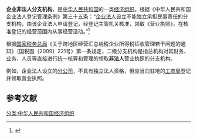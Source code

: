 '''企业非法人分支机构'''，是[[中华人民共和国|中华人民共和国]]的一类[[经济组织|经济组织]]。根据《中华人民共和国企业法人登记管理条例》第三十五条：“[[企业法人|企业法人]]设立不能独立承担民事责任的分支机构，由该企业法人申请登记，经登记主管机关核准，领取《营业执照》，在核准登记的经营范围内从事经营活动。”<ref>{{Cite web |url=http://www.gov.cn/gongbao/content/2011/content_1860819.htm |title=《中华人民共和国企业法人登记管理条例》（1988年6月3日中华人民共和国国务院令第1号发布　根据2011年1月8日《国务院关于废止和修改部分行政法规的决定》修订） |accessdate=2015年4月27日 |archive-date=2015年11月2日 |archive-url=https://web.archive.org/web/20151102000437/http://www.gov.cn/gongbao/content/2011/content_1860819.htm |dead-url=no }}</ref>

根据[[国家税务总局|国家税务总局]]《关于跨地区经营汇总纳税企业所得税征收管理若干问题的通知》（国税函〔2009〕221号）第一条规定，二级分支机构是指总机构对其财务、业务、人员等直接进行统一核算和管理的领取'''非法人'''营业执照的分支机构。

例如，企业法人设立的[[分公司|分公司]]，不具有独立法人资格，但应当向驻地的[[工商局|工商局]]登记并领取营业执照。

==参考文献==
<references/>
[[分类:中华人民共和国经济组织|分类:中华人民共和国经济组织]]